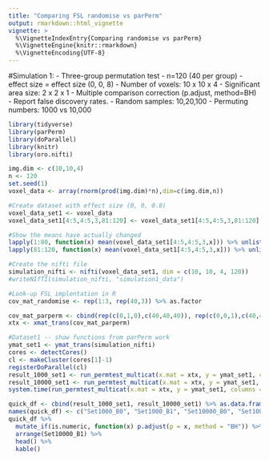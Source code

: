 ```yaml
---
title: "Comparing FSL randomise vs parPerm"
output: rmarkdown::html_vignette
vignette: >
  %\VignetteIndexEntry{Comparing randomise vs parPerm}
  %\VignetteEngine{knitr::rmarkdown}
  %\VignetteEncoding{UTF-8}
---
```

#Simulation 1:
 - Three-group permutation test
 - n=120 (40 per group)
 - effect size = effect size (0, 0, 8)
 - Number of voxels: 10 x 10 x 4
 - Significant area size: 2 x 2 x 1
 - Multiple comparison correction (p.adjust, method=BH)
 - Report false discovery rates. 
 - Random samples: 10,20,100
 - Permuting numbers: 1000 vs 10,000

```r
library(tidyverse)
library(parPerm)
library(doParallel)
library(knitr)
library(oro.nifti)
```

```r
img.dim <- c(10,10,4)
n <- 120
set.seed(1)
voxel_data <- array(rnorm(prod(img.dim)*n),dim=c(img.dim,n))

#Create dataset with effect size (0, 0, 0.8)
voxel_data_set1 <- voxel_data
voxel_data_set1[4:5,4:5,3,81:120] <- voxel_data_set1[4:5,4:5,3,81:120] + 0.8

#Show the means have actually changed
lapply(1:80, function(x) mean(voxel_data_set1[4:5,4:5,3,x])) %>% unlist() %>% mean
lapply(81:120, function(x) mean(voxel_data_set1[4:5,4:5,3,x])) %>% unlist() %>% mean

#Create the nifti file
simulation_nifti <- nifti(voxel_data_set1, dim = c(10, 10, 4, 120))
#writeNIfTI(simulation_nifti, "simulation1_data")
```

```r
#Look-up FSL implentation in R
cov_mat_randomise <- rep(1:3, rep(40,3)) %>% as.factor 
```

```r
cov_mat_parperm <- cbind(rep(c(0,1,0),c(40,40,40)), rep(c(0,0,1),c(40,40,40)))
xtx <- xmat_trans(cov_mat_parperm)

#Dataset1 -- show functions from parPerm work
ymat_set1 <- ymat_trans(simulation_nifti)
cores <- detectCores()
cl <- makeCluster(cores[1]-1)
registerDoParallel(cl)
result_1000_set1 <- run_permtest_multicat(x.mat = xtx, y = ymat_set1, columns = 1:2, split = 2, num_perms = 1000)
result_10000_set1 <- run_permtest_multicat(x.mat = xtx, y = ymat_set1, columns = 1:2, split = 2, num_perms = 10000)
system.time(run_permtest_multicat(x.mat = xtx, y = ymat_set1, columns = 1:2, split = 2, num_perms = 10000))

quick_df <- cbind(result_1000_set1, result_10000_set1) %>% as.data.frame()
names(quick_df) <- c("Set1000_B0", "Set1000_B1", "Set10000_B0", "Set10000_B1")
quick_df %>%
  mutate_if(is.numeric, function(x) p.adjust(p = x, method = "BH")) %>%
  arrange(Set10000_B1) %>%
  head() %>% 
  kable()
```